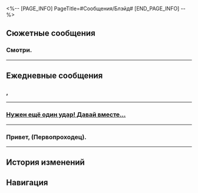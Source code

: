 <%-- [PAGE_INFO]
PageTitle=#Сообщения/Блэйд#
[END_PAGE_INFO] --%>
{{Сообщение Инфобокс
|id          = 1205
|Изображение = Персонаж Блэйд Иконка.png
|Тип         = Персонаж
|Отправитель = Блэйд
|ПодписьСоо  = 
|Фракция     = Охотники за Стелларонами
}}

==Сюжетные сообщения==
===Смотри.===
{{Сообщения
|условие_получения = 
|текст =
:{Выбор} (Отправить фото Блэйду)
:'''(Первопроходец):''' Смотри.
:'''(Первопроходец):''' [[Файл:Сообщение Блэйд 36.png|256px]]
:'''Блэйд:''' О-о-о
:'''Блэйд:''' Одно лицо!
:'''Блэйд:''' А на меня похожие есть?
:'''Блэйд:''' [[Файл:Стикер ГПП 02 Серебряный Волк 01.png|80px|&lbrack;Пузырики&rbrack;]]
:{Выбор} А ты точно Блэйд?
::'''(Первопроходец):''' ?
::'''(Первопроходец):''' А ты точно Блэйд?
:{Выбор} Серебряный Волк?
::'''(Первопроходец):''' ?
::'''(Первопроходец):''' Это же Серебряный Волк? Верни смартфон Блэйду.
:'''Блэйд:''' Это я, Серебряный Волк.
:'''Блэйд:''' Я показала фотки Блэйду.
:'''Блэйд:''' Он сказал, что мило.
:'''Блэйд:''' Ну ладно. Он ничего не говорил. Но я по лицу прочитала.
:'''Блэйд:''' Ему точно очень нравится.
}}
----

==Ежедневные сообщения==
===,===
{{Сообщения|текст =
:'''Блэйд:''' ,
:{{Диалог|Предупреждение}} Файл «Верс. 1.2045129836» отправлен
:{{Диалог|Предупреждение}} Файл «Верс. 1.2045129836» получен
:{Выбор} Ошибся адресатом?
::'''(Первопроходец):''' Ошибся адресатом?
:{Выбор} Я не могу открыть!
::'''(Первопроходец):''' Я не могу открыть!
:{Выбор} Что за...
::'''(Первопроходец):''' Что за...
:'''Блэйд:''' [[Файл:Стикер ГПП 07 Пом-Пом 02.png|80px|&lbrack;Плач&rbrack;]]
:{Выбор} Ты умеешь пользоваться стикерами?
:'''(Первопроходец):''' Ты умеешь пользоваться стикерами?
:'''(Первопроходец):''' [[Файл:Стикер ГПП 07 Пом-Пом 08.png|80px|&lbrack;Шок&rbrack;]]
:'''Блэйд:''' [[Файл:Стикер ГПП 07 Пом-Пом 06.png|80px|&lbrack;Одобрение&rbrack;]]
:{Выбор} Ты Блэйд?
::'''(Первопроходец):''' Ты Блэйд?
::'''(Первопроходец):''' Правда?
::'''(Первопроходец):''' [[Файл:Стикер ГПП 07 Пом-Пом 08.png|80px|&lbrack;Шок&rbrack;]]
::'''Блэйд:''' [[Файл:Стикер ГПП 07 Пом-Пом 05.png|80px|&lbrack;ОК&rbrack;]]
:{Выбор} Хватит придуриваться!
::'''(Первопроходец):''' Хватит придуриваться!
::'''(Первопроходец):''' Ты Серебряный Волк?
::'''(Первопроходец):''' [[Файл:Стикер ГПП 07 Пом-Пом 08.png|80px|&lbrack;Шок&rbrack;]]
::'''Блэйд:''' [[Файл:Стикер ГПП 07 Пом-Пом 04.png|80px|&lbrack;Отказ&rbrack;]]
:{Выбор} Спасите.
::'''(Первопроходец):''' Спасите.
::'''(Первопроходец):''' Я не знаю, что ещё сказать.
::'''(Первопроходец):''' [[Файл:Стикер ГПП 07 Пом-Пом 08.png|80px|&lbrack;Шок&rbrack;]]
::'''Блэйд:''' [[Файл:Стикер ГПП 07 Пом-Пом 08.png|80px|&lbrack;Шок&rbrack;]]
:{Выбор} Пришли ещё хоть что-нибудь...
:'''(Первопроходец):''' Пришли ещё хоть что-нибудь...
:'''(Первопроходец):''' А не только стикеры с Пом-Пом!
:'''Блэйд:''' [[Файл:Стикер ГПП 03 Блэйд 01.png|80px|&lbrack;Захожу&rbrack;]]
:{Выбор} ...
:'''(Первопроходец):''' ...
:'''Блэйд:''' Мы просто сравниваем сценарии.
:'''Блэйд:''' Это был Сэм.
:'''Блэйд:''' Он случайно отправил тебе часть Блэйда.
:'''Блэйд:''' Но ты всё равно не сможешь открыть её.
:'''Блэйд:''' Ничего страшного.
:'''Блэйд:''' А, точно.
:'''Блэйд:''' Это Серебряный Волк.
:'''Блэйд:''' [[Файл:Стикер ГПП 02 Серебряный Волк 01.png|80px|&lbrack;Пузырики&rbrack;]]
}}
----

===<u>Нужен ещё один удар! Давай вместе...</u>===
{{Сообщения|текст =
:'''Блэйд:''' <u>Нужен ещё один удар! Давай вместе...</u>
:'''Блэйд:''' Быстро.
:'''Блэйд:''' Последний удар.
:'''Блэйд:''' Здоровье заблокировано. Ничего не могу поделать, нужно больше людей.
:'''Блэйд:''' Вот же... Это событие ограничено по времени.
:'''Блэйд:''' Быстро.
:'''Блэйд:''' Быстробыстробыстробыстробыстробыстробыстро
:{Выбор} Серебряный Волк?
::'''(Первопроходец):''' Серебряный Волк?
::'''Блэйд:''' Это я.
::'''Блэйд:''' Не спрашивай, раз знаешь.
:{Выбор} Ты Блэйд?
::'''(Первопроходец):''' Ты Блэйд?
::'''Блэйд:''' Я Серебряный Волк.
:'''Блэйд:''' Быстро, последний удар.
:'''Блэйд:''' Готово!
:'''Блэйд:''' Спасибо, (Первопроходец)!
:{Выбор} И Блэйду спасибо.
::'''(Первопроходец):''' И Блэйду спасибо.
::'''(Первопроходец):''' За то, что одолжил тебе смартфон.
::'''Блэйд:''' Я уже поблагодарила.
::'''Блэйд:''' Он им почти не пользуется, только во время миссий.
::{Выбор} Где остальные?
::'''(Первопроходец):''' Где остальные?
:{Выбор} Ты же не будешь опять просить меня помочь?
::'''(Первопроходец):''' Ты же не будешь опять менять смартфон и просить меня помочь?
::'''Блэйд:''' Нет.
:'''Блэйд:''' Сэм поможет и без просьб.
:'''Блэйд:''' Кафка...
:'''Блэйд:''' У неё столько секретов, мне не интересно.
:'''Блэйд:''' Ладно, я возвращаю смартфон.
:'''Блэйд:''' Пока.
}}
----

===Привет, (Первопроходец).===
{{Сообщения|текст =
:'''Блэйд:''' Привет, (Первопроходец).
:{Выбор} Привет, Кафка.
::'''(Первопроходец):''' Привет, Кафка.
::'''Блэйд:''' Ого, ты {{MC|ж=догадалась|м=догадался}}.
:{Выбор} Привет, Блэйд.
::'''(Первопроходец):''' Привет, Блэйд.
::'''Блэйд:''' Ты меня не узнаёшь?
:'''Блэйд:''' Мой смартфон сломался.
:'''Блэйд:''' Во время миссии.
:'''Блэйд:''' Поэтому я взяла у Блэйдика.
:'''Блэйд:''' Чтобы связаться с тобой.
:{Выбор} Ты в порядке?
::'''(Первопроходец):''' Ты в порядке?
::'''Блэйд:''' Да, только не успела остановить Блэйдика вовремя.
::'''Блэйд:''' Думаю, ему понадобится время на восстановление.
:{Выбор} Он в порядке?
::'''(Первопроходец):''' Он в порядке?
::'''Блэйд:''' Я поздно его обнаружила.
::'''Блэйд:''' Думаю, ему понадобится время на восстановление.
:{Выбор} Кажется, у него всё хорошо.
::'''(Первопроходец):''' Кажется, у него всё хорошо.
::'''Блэйд:''' Да, миссия завершена без особых проблем.
:'''Блэйд:''' Блэйдик немного обиделся, когда я не разрешила ему действовать.
:'''Блэйд:''' [[Файл:Стикер ГПП 03 Блэйд 01.png|80px|&lbrack;Захожу&rbrack;]]
:'''Блэйд:''' Кафка! Ты влияешь только на скорость, с которой я обнажаю меч!
:{Выбор} Не используй аккаунт Блэйда...
::'''(Первопроходец):''' Пожалуйста, не используй аккаунт Блэйда для таких заявлений, это могут неправильно понять.
::'''(Первопроходец):''' Если бы не моя добрая душа, я бы уже {{MC|ж=сделала|м=сделал}} скриншот.
::'''Блэйд:''' Прости.
:{Выбор} Как смешно
::'''(Первопроходец):''' Как смешно ахахахахаха!!!!!1111адынадын
::'''Блэйд:''' ...Правда настолько смешно?
:{Выбор} Что-то ещё?
::'''(Первопроходец):''' Что-то ещё? Если нет, я иду в душ.
::'''Блэйд:''' Нет.
:'''Блэйд:''' Смартфон починили.
:'''Блэйд:''' В следующий раз буду писать тебе со смартфона Серебряного Волка.
:'''Блэйд:''' Пока.
}}
----

==История изменений==
{{История изменений|3.5}}

==Навигация==
{{Сообщения Навбокс}}